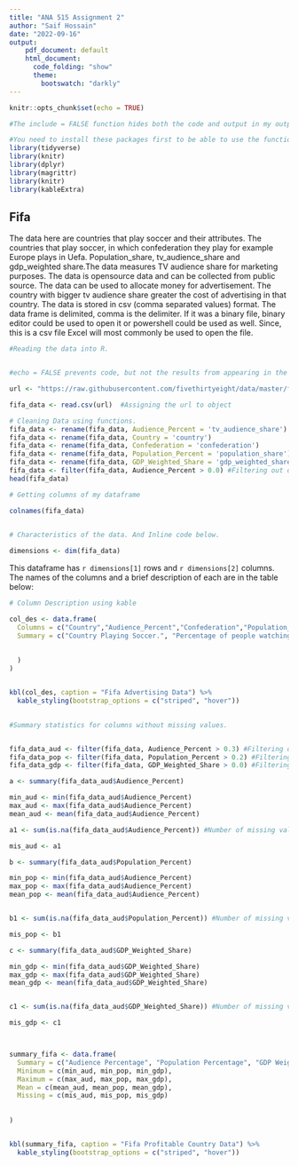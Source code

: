 ---
title: "ANA 515 Assignment 2"
author: "Saif Hossain"
date: "2022-09-16"
output: 
    pdf_document: default
    html_document:
      code_folding: "show"
      theme:
        bootswatch: "darkly"
---

```{r setup, include=FALSE}
knitr::opts_chunk$set(echo = TRUE)
```

```{r, include = FALSE}
#The include = FALSE function hides both the code and output in my output document

#You need to install these packages first to be able to use the functions within them. You can install them from the Tools tab or write a new code chunk: install.packages("package_name"). 
library(tidyverse)
library(knitr)
library(dplyr)
library(magrittr)
library(knitr)
library(kableExtra)
```


## Fifa

The data here are countries that play soccer and their attributes. The countries that play soccer, in which confederation they play for example Europe plays in Uefa. Population_share, tv_audience_share and gdp_weighted share.The data measures TV audience share for marketing purposes. The data is opensource data and can be collected from public source. The data can be used to allocate money for advertisement. The country with bigger tv audience share greater the cost of advertising in that country. The data is stored in csv (comma separated values) format. The data frame is delimited, comma is the delimiter. If it was a binary file, binary editor could be used to open it or powershell could be used as well. Since, this is a csv file Excel will most commonly be used to open the file.


```{r loading_data, echo = TRUE}

#Reading the data into R.


#echo = FALSE prevents code, but not the results from appearing in the finished file. Use this when writing reports aimed at people who don’t want to see the underlying R code. But echo is set to true.

url <- "https://raw.githubusercontent.com/fivethirtyeight/data/master/fifa/fifa_countries_audience.csv" #read.csv was used to read the csv file, this came with the base R package. 

fifa_data <- read.csv(url)  #Assigning the url to object 

```





```{r results = FALSE}
# Cleaning Data using functions.
fifa_data <- rename(fifa_data, Audience_Percent = 'tv_audience_share')
fifa_data <- rename(fifa_data, Country = 'country')
fifa_data <- rename(fifa_data, Confederation = 'confederation')
fifa_data <- rename(fifa_data, Population_Percent = 'population_share')
fifa_data <- rename(fifa_data, GDP_Weighted_Share = 'gdp_weighted_share')
fifa_data <- filter(fifa_data, Audience_Percent > 0.0) #Filtering out data where there is 0 TV audience
head(fifa_data)
```


```{r results = TRUE}
# Getting columns of my dataframe

colnames(fifa_data)
  
```

```{r results = TRUE}
# Characteristics of the data. And Inline code below.

dimensions <- dim(fifa_data)
```

This dataframe has `r dimensions[1]` rows and `r dimensions[2]` columns. The names of the columns and a brief description of each are in the table below:


```{r results = TRUE}
# Column Description using kable

col_des <- data.frame(
  Columns = c("Country","Audience_Percent","Confederation","Population_Percent","GDP_Weighted_Share"),
  Summary = c("Country Playing Soccer.", "Percentage of people watching Soccer.", " The league they are playing.","What is the percentage of people vs who is watching soccer.","GDP of the country in terms of watching soccer."
    
    
  )
)


kbl(col_des, caption = "Fifa Advertising Data") %>%
  kable_styling(bootstrap_options = c("striped", "hover"))
  
```



```{r results = TRUE}

#Summary statistics for columns without missing values.


fifa_data_aud <- filter(fifa_data, Audience_Percent > 0.3) #Filtering out data where there is greater than 0.3 TV audience for profit
fifa_data_pop <- filter(fifa_data, Population_Percent > 0.2) #Filtering out data where there is greater than 0.2 TV audience for profit
fifa_data_gdp <- filter(fifa_data, GDP_Weighted_Share > 0.0) #Filtering out data where there is greater than 0.0 TV audience for profit

a <- summary(fifa_data_aud$Audience_Percent)

min_aud <- min(fifa_data_aud$Audience_Percent)
max_aud <- max(fifa_data_aud$Audience_Percent)
mean_aud <- mean(fifa_data_aud$Audience_Percent)

a1 <- sum(is.na(fifa_data_aud$Audience_Percent)) #Number of missing values in Audience_percent column

mis_aud <- a1

b <- summary(fifa_data_aud$Population_Percent)

min_pop <- min(fifa_data_aud$Audience_Percent)
max_pop <- max(fifa_data_aud$Audience_Percent)
mean_pop <- mean(fifa_data_aud$Audience_Percent)


b1 <- sum(is.na(fifa_data_aud$Population_Percent)) #Number of missing values in Population_Percent column

mis_pop <- b1

c <- summary(fifa_data_aud$GDP_Weighted_Share)

min_gdp <- min(fifa_data_aud$GDP_Weighted_Share)
max_gdp <- max(fifa_data_aud$GDP_Weighted_Share)
mean_gdp <- mean(fifa_data_aud$GDP_Weighted_Share)


c1 <- sum(is.na(fifa_data_aud$GDP_Weighted_Share)) #Number of missing values in GDP_Weighted_Share column

mis_gdp <- c1



summary_fifa <- data.frame(
  Summary = c("Audience Percentage", "Population Percentage", "GDP Weighted Share"),
  Minimum = c(min_aud, min_pop, min_gdp),
  Maximum = c(max_aud, max_pop, max_gdp),
  Mean = c(mean_aud, mean_pop, mean_gdp),
  Missing = c(mis_aud, mis_pop, mis_gdp)
  
  
)


kbl(summary_fifa, caption = "Fifa Profitable Country Data") %>%
  kable_styling(bootstrap_options = c("striped", "hover"))

```
